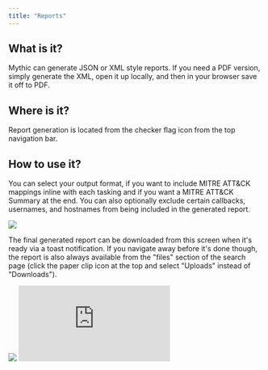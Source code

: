 ```yaml
---
title: "Reports"
---
```


## What is it?

Mythic can generate JSON or XML style reports. If you need a PDF version, simply generate the XML, open it up locally, and then in your browser save it off to PDF.

## Where is it?

Report generation is located from the checker flag icon from the top navigation bar.

## How to use it?

You can select your output format, if you want to include MITRE ATT&CK mappings inline with each tasking and if you want a MITRE ATT&CK Summary at the end. You can also optionally exclude certain callbacks, usernames, and hostnames from being included in the generated report.

<Frame>
<img src="../images/version-3.3/image-1-46.png"/>
</Frame>

The final generated report can be downloaded from this screen when it's ready via a toast notification. If you navigate away before it's done though, the report is also always available from the "files" section of the search page (click the paper clip icon at the top and select "Uploads" instead of "Downloads").

<Frame>
<img src="../images/version-3.3/image-1-47.png"/>
</Frame>

<iframe
  className="w-full aspect-video rounded-xl"
  src="https://www.youtube.com/embed/Q8rX5zZPuW8?si=QM1svwgq_HiE1Tfp"
  title="Mythic Operator Video Series — Reporting"
  frameBorder="0"
  allow="accelerometer; autoplay; clipboard-write; encrypted-media; gyroscope; picture-in-picture"
  allowFullScreen
></iframe>